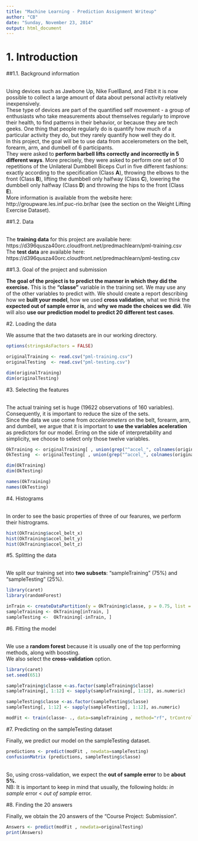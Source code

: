 ```yaml
---
title: "Machine Learning - Prediction Assignment Writeup"
author: "CB"
date: "Sunday, November 23, 2014"
output: html_document
---
```

# 1. Introduction

##1.1. Background information

<br/>Using devices such as Jawbone Up, Nike FuelBand, and Fitbit it is now possible to collect a large amount of data about personal activity relatively inexpensively.
<br/>These type of devices are part of the quantified self movement - a group of enthusiasts who take measurements about themselves regularly to improve their health, to find patterns in their behavior, or because they are tech geeks. One thing that people regularly do is quantify how much of a particular activity they do, but they rarely quantify how well they do it.
<br/>In this project, the goal will be to use data from accelerometers on the belt, forearm, arm, and dumbell of 6 participants.
<br/>They were asked to **perform barbell lifts correctly and incorrectly in 5 different ways**. More precisely, they were asked to perform one set of 10 repetitions of the Unilateral Dumbbell Biceps Curl in five different fashions: exactly according to the specification (Class **A**), throwing the elbows to the front (Class **B**), lifting the dumbbell only halfway (Class **C**), lowering the dumbbell only halfway (Class **D**) and throwing the hips to the front (Class **E**).
<br/>More information is available from the website here: http://groupware.les.inf.puc-rio.br/har (see the section on the Weight Lifting Exercise Dataset).

##1.2. Data

<br/>The **training data** for this project are available here: https://d396qusza40orc.cloudfront.net/predmachlearn/pml-training.csv
<br/>The **test data** are available here: https://d396qusza40orc.cloudfront.net/predmachlearn/pml-testing.csv

##1.3. Goal of the project and submission

**The goal of the project is to predict the manner in which they did the exercise.** This is the **"classe"** variable in the training set. We may use any of the other variables to predict with. We should create a report describing how we **built your model**, how we used **cross validation**, what we think the **expected out of sample error is**, and **why we made the choices we did**. We will also **use our prediction model to predict 20 different test cases**.

#2. Loading the data

We assume that the two datasets are in our working directory.

```r
options(stringsAsFactors = FALSE)

originalTraining <- read.csv("pml-training.csv")
originalTesting  <- read.csv("pml-testing.csv")

dim(originalTraining)
dim(originalTesting)
```

#3. Selecting the features

<br/>The actual training set is huge (19622 observations of 160 variables). Consequently, it is important to reduce the size of the sets.
<br/>Since the data we use come from *accelerometers* on the belt, forearm, arm, and dumbell, we argue that it is important to **use the variables aceleration** as predictors for our model. Erring on the side of interpretability and simplicity, we choose to select only those twelve variables.

```r
OkTraining <- originalTraining[ , union(grep("^accel_", colnames(originalTraining)), grep("classe", colnames(originalTraining)) )]
OkTesting  <- originalTesting[ , union(grep("^accel_", colnames(originalTesting)),   grep("classe", colnames(originalTesting))  )]

dim(OkTraining)
dim(OkTesting)

names(OkTraining)
names(OkTesting)
```

#4. Histograms

<br/>In order to see the basic properties of three of our fearures, we perform their histrograms.
```r
hist(OkTraining$accel_belt_x)
hist(OkTraining$accel_belt_y)
hist(OkTraining$accel_belt_z)
```

#5. Splitting the data

<br/>We split our training set into **two subsets**: "sampleTraining" (75%) and "sampleTesting" (25%).

```r
library(caret)
library(randomForest)

inTrain <- createDataPartition(y = OkTraining$classe, p = 0.75, list = FALSE)
sampleTraining <- OkTraining[inTrain, ]
sampleTesting <-  OkTraining[-inTrain, ]
```

#6. Fitting the model

<br/>We use a **random forest** because it is usually one of the top performing methods, along with boosting.
<br/>We also select the **cross-validation** option.

```r
library(caret)
set.seed(651)

sampleTraining$classe <-as.factor(sampleTraining$classe)
sampleTraining[, 1:12] <- sapply(sampleTraining[, 1:12], as.numeric)

sampleTesting$classe <-as.factor(sampleTesting$classe)
sampleTesting[, 1:12] <- sapply(sampleTesting[, 1:12], as.numeric)

modFit <- train(classe~ ., data=sampleTraining , method="rf", trControl = trainControl(method = "cv"))

```

#7. Predicting on the sampleTesting dataset

Finally, we predict our model on the sampleTesting dataset.

```r
predictions <- predict(modFit , newdata=sampleTesting)
confusionMatrix (predictions, sampleTesting$classe)
```

<br/>So, using cross-validation, we expect the **out of sample error** to be **about 5%**.
<br/>NB: It is important to keep in mind that usually, the following holds: *in sample* error < *out of sample* error.

#8. Finding the 20 answers

Finally, we obtain the 20 answers of the "Course Project: Submission".

```r
Answers <- predict(modFit , newdata=originalTesting)
print(Answers)
```

